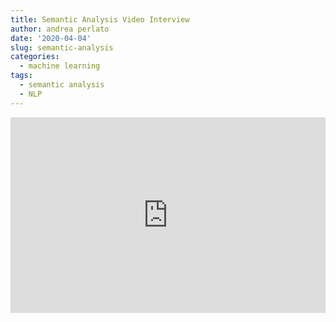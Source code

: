 ```yaml
---
title: Semantic Analysis Video Interview
author: andrea perlato
date: '2020-04-04'
slug: semantic-analysis
categories:
  - machine learning
tags:
  - semantic analysis
  - NLP
---
```

<style>
body {
text-align: justify}
.rwd-video {
    height: 0;
    overflow: hidden;
    padding-bottom: 56.25%;
    padding-top: 30px;
    position: relative;
}
.rwd-video iframe,
.rwd-video object,
.rwd-video embed {
    height: 100%;
    left: 0;
    position: absolute;
    top: 0;
    width: 100%;
}
</style>

<div class="rwd-video">
<iframe width="560" height="315" src="https://www.youtube.com/embed/Ov8A1ON9FJQ" frameborder="0" allow="accelerometer; autoplay; encrypted-media; gyroscope; picture-in-picture" allowfullscreen></iframe></div>
